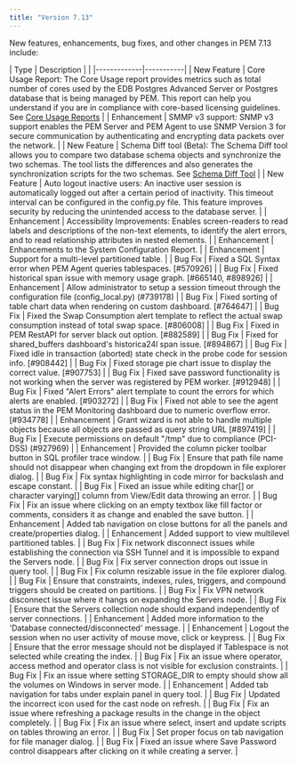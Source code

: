 ```yaml
---
title: "Version 7.13"
---
```


New features, enhancements, bug fixes, and other changes in PEM 7.13 include:

| Type        | Description |                                                                       |
|-------------|-----------|
| New Feature | Core Usage Report: The Core Usage report provides metrics such as total number of cores used by the EDB Postgres Advanced Server or Postgres database that is being managed by PEM. This report can help you understand if you are in compliance with core-based licensing guidelines. See [Core Usage Reports](../pem_ent_feat/11_reports) |
| Enhancement | SMMP v3 support: SNMP v3 support enables the PEM Server and PEM Agent to use SNMP Version 3 for secure communication by authenticating and encrypting data packets over the network.                                                                                                   |
| New Feature | Schema Diff tool (Beta): The Schema Diff tool allows you to compare two database schema objects and synchronize the two schemas. The tool lists the differences and also generates the synchronization scripts for the two schemas. See [Schema Diff Tool](../pem_ent_feat/03_pem_schema_diff_tool)                                                   |
| New Feature | Auto logout inactive users: An inactive user session is automatically logged out after a certain period of inactivity. This timeout interval can be configured in the config.py file. This feature improves security by reducing the unintended access to the database server.         |
| Enhancement | Accessibility Improvements: Enables screen-readers to read labels and descriptions of the non-text elements, to identify the alert errors, and to read relationship attributes in nested elements.                                                                                     |
| Enhancement | Enhancements to the System Configuration Report.                                                                                                                                                                                                                                       |
| Enhancement | Support for a multi-level partitioned table.                                                                                                                                                                                                                                           |
| Bug Fix     | Fixed a SQL Syntax error when PEM Agent queries tablespaces. [#570926]                                                                                                                                                                                                                 |
| Bug Fix     | Fixed historical span issue with memory usage graph. [#665140, #898926]                                                                                                                                                                                                                |
| Enhancement     | Allow administrator to setup a session timeout through the configuration file (config_local.py) (#739178)                                                                                                                                                                              |
| Bug Fix     | Fixed sorting of table chart data when rendering on custom dashboard. [#764647]                                                                                                                                                                                                        |
| Bug Fix     | Fixed the Swap Consumption alert template to reflect the actual swap consumption instead of total swap space. [#806008]                                                                                                                                                                |
| Bug Fix     | Fixed in PEM RestAPI for server black out option. [#882589]                                                                                                                                                                                                                            |
| Bug Fix     | Fixed for shared_buffers dashboard's historica24l span issue. [#894867]                                                                                                                                                                                                                |
| Bug Fix     | Fixed idle in transaction (aborted) state check in the probe code for session info. [#908442]                                                                                                                                                                                          |
| Bug Fix     | Fixed storage pie chart issue to display the correct value. [#907753]                                                                                                                                                                                                                  |
| Bug Fix     | Fixed save password functionality is not working when the server was registered by PEM worker. [#912948]                                                                                                                                                                               |
| Bug Fix     | Fixed "Alert Errors" alert template to count the errors for which alerts are enabled.  [#903272]                                                                                                                                                                                       |
| Bug Fix     | Fixed not able to see the agent status in the PEM Monitoring dashboard due to numeric overflow error. [#934778]                                                                                                                                                                        |
| Enhancement     | Grant wizard is not able to handle multiple objects because all objects are passed as query string URL [#897419]                                                                                                                                                                       |
| Bug Fix     | Execute permissions on default "/tmp" due to compliance (PCI-DSS) (#927969)                                                                                                                                                                                                            |
| Enhancement     | Provided the column picker toolbar button in SQL profiler trace window.                                                                                                                                                                                                                |
| Bug Fix     | Ensure that path file name should not disappear when changing ext from the dropdown in file explorer dialog.                                                                                                                                                                           |
| Bug Fix     | Fix syntax highlighting in code mirror for backslash and escape constant.                                                                                                                                                                                                              |
| Bug Fix     | Fixed an issue while editing char[] or character varying[] column from View/Edit data throwing an error.                                                                                                                                                                               |
| Bug Fix     | Fix an issue where clicking on an empty textbox like fill factor or comments, considers it as change and enabled the save button.                                                                                                                                                      |
| Enhancement     | Added tab navigation on close buttons for all the panels and create/properties dialog.                                                                                                                                                                                                 |
| Enhancement      | Added support to view multilevel partitioned tables.                                                                                                                                                                                                                                   |
| Bug Fix     | Fix network disconnect issues while establishing the connection via SSH Tunnel and it is impossible to expand the Servers node.                                                                                                                                                        |
| Bug Fix     | Fix server connection drops out issue in query tool.                                                                                                                                                                                                                                   |
| Bug Fix     | Fix column resizable issue in the file explorer dialog.                                                                                                                                                                                                                                |
| Bug Fix     | Ensure that constraints, indexes, rules, triggers, and compound triggers should be created on partitions.                                                                                                                                                                              |
| Bug Fix     | Fix VPN network disconnect issue where it hangs on expanding the Servers node.                                                                                                                                                                                                         |
| Bug Fix     | Ensure that the Servers collection node should expand independently of server connections.                                                                                                                                                                                             |
| Enhancement      | Added more information to the 'Database connected/disconnected' message.                                                                                                                                                                                                               |
| Enhancement      | Logout the session when no user activity of mouse move, click or keypress.                                                                                                                                                                                                             |
| Bug Fix     | Ensure that the error message should not be displayed if Tablespace is not selected while creating the index.                                                                                                                                                                          |
| Bug Fix     | Fix an issue where operator, access method and operator class is not visible for exclusion constraints.                                                                                                                                                                                |
| Bug Fix     | Fix an issue where setting STORAGE_DIR to empty should show all the volumes on Windows in server mode.                                                                                                                                                                                 |
| Enhancement     | Added tab navigation for tabs under explain panel in query tool.                                                                                                                                                                                                                       |
| Bug Fix     | Updated the incorrect icon used for the cast node on refresh.                                                                                                                                                                                                                          |
| Bug Fix     | Fix an issue where refreshing a package results in the change in the object completely.                                                                                                                                                                                                |
| Bug Fix     | Fix an issue where select, insert and update scripts on tables throwing an error.                                                                                                                                                                                                      |
| Bug Fix     | Set proper focus on tab navigation for file manager dialog.                                                                                                                                                                                                                            |
| Bug Fix     | Fixed an issue where Save Password control disappears after clicking on it while creating a server.                                                                                                                                                                                    |